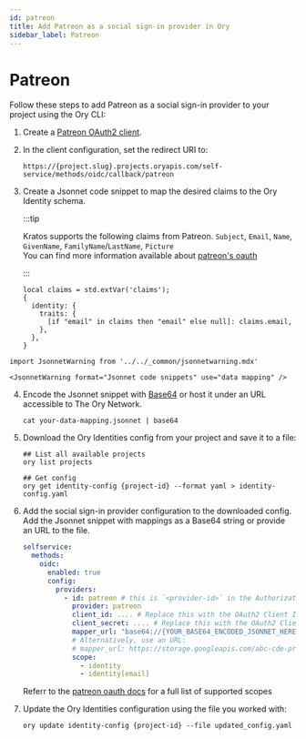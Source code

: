 ```yaml
---
id: patreon
title: Add Patreon as a social sign-in provider in Ory
sidebar_label: Patreon
---
```


# Patreon

Follow these steps to add Patreon as a social sign-in provider to your project using the Ory CLI:

1. Create a [Patreon OAuth2 client](https://www.patreon.com/portal/registration/register-clients).
2. In the client configuration, set the redirect URI to:

   ```shell
   https://{project.slug}.projects.oryapis.com/self-service/methods/oidc/callback/patreon
   ```

3. Create a Jsonnet code snippet to map the desired claims to the Ory Identity schema.

   :::tip

   Kratos supports the following claims from Patreon. `Subject`, `Email`, `Name`, `GivenName`, `FamilyName`/`LastName`,
   `Picture`  
   You can find more information available about [patreon's oauth](https://docs.patreon.com/#apiv2-oauth)

   :::

   ```jsonnet
   local claims = std.extVar('claims');
   {
     identity: {
       traits: {
         [if "email" in claims then "email" else null]: claims.email,
       },
     },
   }
   ```

```mdx-code-block
import JsonnetWarning from '../../_common/jsonnetwarning.mdx'

<JsonnetWarning format="Jsonnet code snippets" use="data mapping" />
```

4. Encode the Jsonnet snippet with [Base64](https://www.base64encode.org/) or host it under an URL accessible to The Ory Network.

   ```shell
   cat your-data-mapping.jsonnet | base64
   ```

5. Download the Ory Identities config from your project and save it to a file:

   ```shell
   ## List all available projects
   ory list projects

   ## Get config
   ory get identity-config {project-id} --format yaml > identity-config.yaml
   ```

6. Add the social sign-in provider configuration to the downloaded config. Add the Jsonnet snippet with mappings as a Base64
   string or provide an URL to the file.

   ```yaml
   selfservice:
     methods:
       oidc:
         enabled: true
         config:
           providers:
             - id: patreon # this is `<provider-id>` in the Authorization callback URL. DO NOT CHANGE IT ONCE SET!
               provider: patreon
               client_id: .... # Replace this with the OAuth2 Client ID provided by Patreon
               client_secret: .... # Replace this with the OAuth2 Client Secret provided by Patreon
               mapper_url: "base64://{YOUR_BASE64_ENCODED_JSONNET_HERE}"
               # Alternatively, use an URL:
               # mapper_url: https://storage.googleapis.com/abc-cde-prd/9cac9717f007808bf17f22ce7f4295c739604b183f05ac4afb4
               scope:
                 - identity
                 - identity[email]
   ```

   Referr to the [patreon oauth docs](https://docs.patreon.com/#scopes) for a full list of supported scopes

7. Update the Ory Identities configuration using the file you worked with:

   ```shell
   ory update identity-config {project-id} --file updated_config.yaml
   ```
